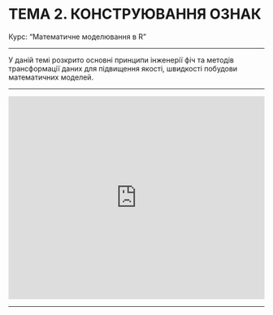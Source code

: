 # ТЕМА 2. КОНСТРУЮВАННЯ ОЗНАК {.unnumbered}

Курс: "Математичне моделювання в R"

---

У даній темі розкрито основні принципи інженерії фіч та методів трансформації даних для підвищення якості, швидкості побудови математичних моделей.

---

<iframe src="https://onedrive.live.com/embed?cid=0A1340BA71B3F0AA&amp;resid=A1340BA71B3F0AA%214540&amp;authkey=AN8QL0Jbs6aMVeY&amp;em=2&amp;wdAr=1.7777777777777777" width="100%" height="400px" frameborder="0">Це вбудований документ <a target="_blank" href="https://office.com">Microsoft Office</a> на платформі <a target="_blank" href="https://office.com/webapps">Office</a>.</iframe>

---


